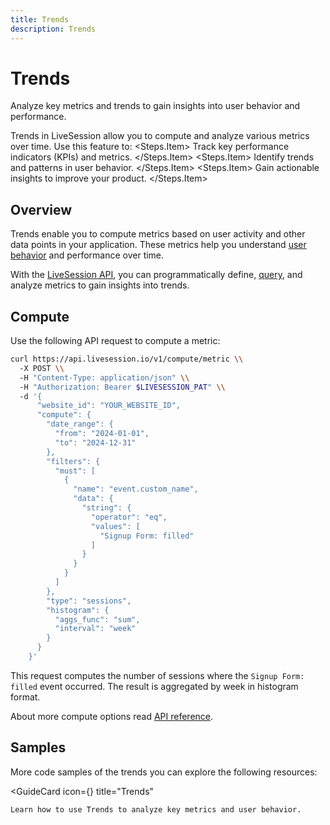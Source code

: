 ```yaml
---
title: Trends
description: Trends
---
```


# Trends
<Subtitle>
    Analyze key metrics and trends to gain insights into user behavior and performance.
</Subtitle>

Trends in LiveSession allow you to compute and analyze various metrics over time. Use this feature to:
<Steps>
    <Steps.Item>
        Track key performance indicators (KPIs) and metrics.
    </Steps.Item>
    <Steps.Item>
        Identify trends and patterns in user behavior.
    </Steps.Item>
    <Steps.Item>
        Gain actionable insights to improve your product.
    </Steps.Item>
</Steps>

## Overview
Trends enable you to compute metrics based on user activity and other data points in your application. These metrics help you understand [user behavior](https://livesession.io) and performance over time.

With the [LiveSession API](https://livesession.io), you can programmatically define, [query](https://livesession.io), and analyze metrics to gain insights into trends.

## Compute
Use the following API request to compute a metric:

```bash Compute a metric
curl https://api.livesession.io/v1/compute/metric \\
  -X POST \\
  -H "Content-Type: application/json" \\
  -H "Authorization: Bearer $LIVESESSION_PAT" \\
  -d '{
      "website_id": "YOUR_WEBSITE_ID",
      "compute": {
        "date_range": {
          "from": "2024-01-01",
          "to": "2024-12-31"
        },
        "filters": {
          "must": [
            {
              "name": "event.custom_name",
              "data": {
                "string": {
                  "operator": "eq",
                  "values": [
                    "Signup Form: filled"
                  ]
                }
              }
            }
          ]
        },
        "type": "sessions",
        "histogram": {
          "aggs_func": "sum",
          "interval": "week"
        }
      }
    }'
```

This request computes the number of sessions where the `Signup Form: filled` event occurred.
The result is aggregated by week in histogram format.

About more compute options read [API reference](https://livesession.io).

## Samples
More code samples of the trends you can explore the following resources:

<GuideCard
    icon={<IconMetrics/>}
    title="Trends"
>
    Learn how to use Trends to analyze key metrics and user behavior.
</GuideCard>
